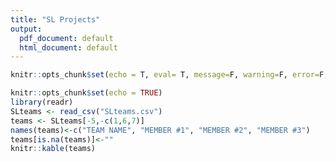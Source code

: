 ```yaml
---
title: "SL Projects"
output:
  pdf_document: default
  html_document: default
---
```



```r
knitr::opts_chunk$set(echo = T, eval= T, message=F, warning=F, error=F, comment=NA, cache=F, R.options=list(width=220))
```

```r
knitr::opts_chunk$set(echo = TRUE)
library(readr)
SLteams <- read_csv("SLteams.csv")
teams <- SLteams[-5,-c(1,6,7)]
names(teams)<-c("TEAM NAME", "MEMBER #1", "MEMBER #2", "MEMBER #3")
teams[is.na(teams)]<-""
knitr::kable(teams)
```

